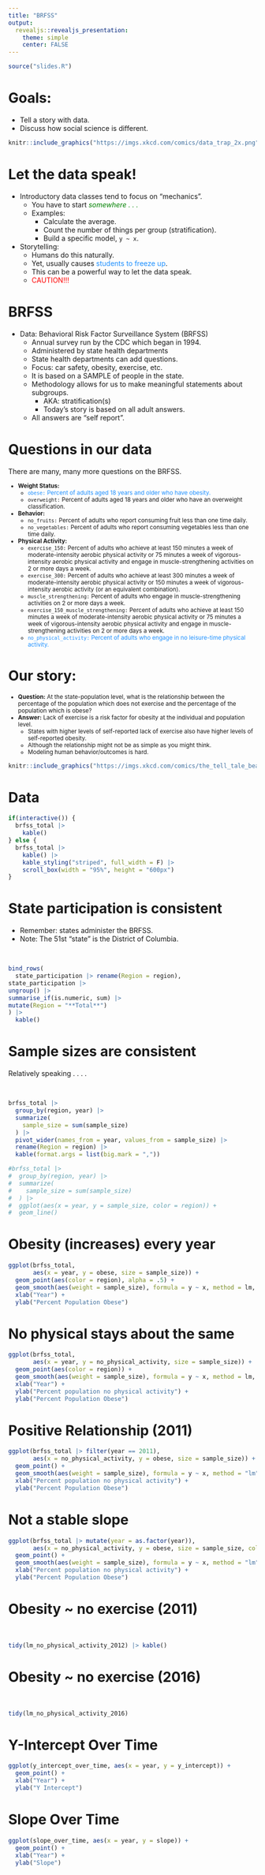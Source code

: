 ```yaml
---
title: "BRFSS"
output:
  revealjs::revealjs_presentation:
    theme: simple
    center: FALSE
---
```


```r
source("slides.R")
```



# Goals:

- Tell a story with data.
- Discuss how social science is different.

```r
knitr::include_graphics("https://imgs.xkcd.com/comics/data_trap_2x.png")
```



# Let the data speak!

- Introductory data classes tend to focus on "mechanics".
  - You have to start <span style = "color:green; font-style:italic;">somewhere . . . </span>
  - Examples:
    - Calculate the average.
    - Count the number of things per group (stratification).
    - Build a specific model, `y ~ x`.
- Storytelling:
  - Humans do this naturally.
  - Yet, usually causes <span style="color:dodgerblue">students to freeze up</span>.
  - This can be a powerful way to let the data speak.
  - <span style = "color:red">CAUTION!!!</span>



# BRFSS

- Data: Behavioral Risk Factor Surveillance System (BRFSS)
  - Annual survey run by the CDC which began in 1994.
  - Administered by state health departments
  - State health departments can add questions.
  - Focus: car safety, obesity, exercise, etc.
  - It is based on a SAMPLE of people in the state.
  - Methodology allows for us to make meaningful statements about subgroups.
    - AKA: stratification(s)
    - Today's story is based on all adult answers.
  - All answers are "self report".



# Questions in our data

There are many, many more questions on the BRFSS.
<small>

- **Weight Status:**
  - <span style = "color:dodgerblue">`obese:` Percent of adults aged 18 years and older who have obesity.</span>
  - `overweight:` Percent of adults aged 18 years and older who have an overweight classification.
- **Behavior:**
  - `no_fruits:` Percent of adults who report consuming fruit less than one time daily.
  - `no_vegetables:` Percent of adults who report consuming vegetables less than one time daily.
- **Physical Activity:**
  - `exercise_150:` Percent of adults who achieve at least 150 minutes a week of moderate-intensity aerobic physical activity or 75 minutes a week of vigorous-intensity aerobic physical activity and engage in muscle-strengthening activities on 2 or more days a week.
  - `exercise_300:` Percent of adults who achieve at least 300 minutes a week of moderate-intensity aerobic physical activity or 150 minutes a week of vigorous-intensity aerobic activity (or an equivalent combination).
  - `muscle_strengthening:` Percent of adults who engage in muscle-strengthening activities on 2 or more days a week.
  - `exercise_150_muscle_strengthening:` Percent of adults who achieve at least 150 minutes a week of moderate-intensity aerobic physical activity or 75 minutes a week of vigorous-intensity aerobic physical activity and engage in muscle-strengthening activities on 2 or more days a week.
  - <span style = "color:dodgerblue">`no_physical_activity:` Percent of adults who engage in no leisure-time physical activity.</span>

</small>  



# Our story:

<small>

- **Question:** At the state-population level, what is the relationship between the percentage of the population which does not exercise and the percentage of the population which is obese?
- **Answer:** Lack of exercise is a risk factor for obesity at the individual and population level.
  - States with higher levels of self-reported lack of exercise also have higher levels of self-reported obesity.
  - Although the relationship might not be as simple as you might think.
  - Modeling human behavior/outcomes is hard.

</small>
```r
knitr::include_graphics("https://imgs.xkcd.com/comics/the_tell_tale_beat.png")
```
  


# Data

```r
if(interactive()) {
  brfss_total |>
    kable()
} else {
  brfss_total |>
    kable() |>
    kable_styling("striped", full_width = F) |>
    scroll_box(width = "95%", height = "600px") 
}
```



# State participation is consistent

- Remember: states administer the BRFSS.
- Note: The 51st "state" is the District of Columbia.

<br />

```r
bind_rows(
  state_participation |> rename(Region = region),
state_participation |>
ungroup() |>
summarise_if(is.numeric, sum) |>
mutate(Region = "**Total**")
) |> 
  kable()
```



# Sample sizes are consistent

Relatively speaking . . . . 

<br />

```r
brfss_total |>
  group_by(region, year) |>
  summarize(
    sample_size = sum(sample_size)
  ) |>
  pivot_wider(names_from = year, values_from = sample_size) |>
  rename(Region = region) |>
  kable(format.args = list(big.mark = ","))

#brfss_total |>
#  group_by(region, year) |>
#  summarize(
#    sample_size = sum(sample_size)
#  ) |>
#  ggplot(aes(x = year, y = sample_size, color = region)) +
#  geom_line()
```





# Obesity (increases) every year

```r
ggplot(brfss_total,
       aes(x = year, y = obese, size = sample_size)) +
  geom_point(aes(color = region), alpha = .5) +
  geom_smooth(aes(weight = sample_size), formula = y ~ x, method = lm, se = FALSE) +
  xlab("Year") +
  ylab("Percent Population Obese")
```



# No physical stays about the same

```r
ggplot(brfss_total,
       aes(x = year, y = no_physical_activity, size = sample_size)) +
  geom_point(aes(color = region)) +
  geom_smooth(aes(weight = sample_size), formula = y ~ x, method = lm, se = FALSE) +
  xlab("Year") +
  ylab("Percent population no physical activity") +
  ylab("Percent Population Obese")
```



# Positive Relationship (2011)

```r
ggplot(brfss_total |> filter(year == 2011),
       aes(x = no_physical_activity, y = obese, size = sample_size)) +
  geom_point() +
  geom_smooth(aes(weight = sample_size), formula = y ~ x, method = "lm", se = FALSE) +
  xlab("Percent population no physical activity") +
  ylab("Percent Population Obese")
```



# Not a stable slope

```r
ggplot(brfss_total |> mutate(year = as.factor(year)),
       aes(x = no_physical_activity, y = obese, size = sample_size, color = year)) +
  geom_point() +
  geom_smooth(aes(weight = sample_size), formula = y ~ x, method = "lm", se = FALSE) +
  xlab("Percent population no physical activity") +
  ylab("Percent Population Obese")
```



# Obesity ~ no exercise (2011)

<br />

```r
tidy(lm_no_physical_activity_2012) |> kable()
```



# Obesity ~ no exercise (2016)

<br />

```r
tidy(lm_no_physical_activity_2016)
```



# Y-Intercept Over Time

```r
ggplot(y_intercept_over_time, aes(x = year, y = y_intercept)) +
  geom_point() +
  xlab("Year") +
  ylab("Y Intercept")
```



# Slope Over Time

```r
ggplot(slope_over_time, aes(x = year, y = slope)) +
  geom_point() +
  xlab("Year") +
  ylab("Slope")
```
